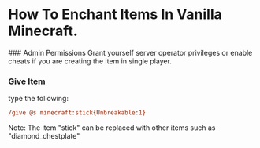 
# How To Enchant Items In Vanilla Minecraft.

<Steps>
### Admin Permissions
Grant yourself server operator privileges or enable cheats if you are creating the item in single player.

### Give Item
type the following:
```ini copy
/give @s minecraft:stick{Unbreakable:1}
```
Note: The item "stick" can be replaced with other items such as "diamond_chestplate"
</Steps>
